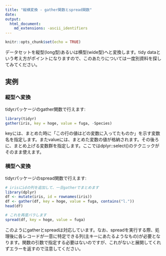 ```yaml
---
title: "縦横変換 - gather関数とspread関数"
date: 
output:
  html_document:
    md_extensions: -ascii_identifiers
---
```


```r
knitr::opts_chunk$set(echo = TRUE)

```

データセットを縦型(long型)あるいは横型(wide型)へと変換します。tidy dataという考え方がポイントになりますので、このあたりについては一度別資料を探してみてください。

## 実例

### 縦型へ変換

tidyrパッケージのgather関数で行えます:

```r
library(tidyr)
gather(iris, key = hoge, value = fuga, -Species)
```

keyには、まとめた時に「この行の値はどの変数に入ってたものか」を示す変数名を指定します。またvalueには、まとめた変数の値が格納されます。その後ろに、まとめ上げる変数群を指定します。ここではdplyr::select()のテクニックがそのまま使えます。


### 横型へ変換

tidyrパッケージのspread関数で行えます:

```r
# irisにidの列を追加して、一旦gatherでまとめます
library(dplyr)
df <- mutate(iris, id = rownames(iris))
df <- gather(df, key = hoge, value = fuga, contains("l."))
head(df)

# これを再度バラします
spread(df, key = hoge, value = fuga)
```

このようにgatherとspreadは対応しています。なお、spreadを実行する際、処理後に各レコードが一意に特定できる列(主キーにあたるようなもの)が必要となります。関数の引数で指定する必要はないのですが、これがないと展開してくれずエラーを返すので注意してください。
